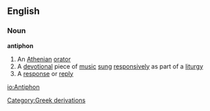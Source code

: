==English==
===Noun===
{{wikipedia}}
'''antiphon'''
#An [[Athenian]] [[orator]]
#A [[devotional]] piece of [[music]] [[sung]] [[responsively]] as part of a [[liturgy]]
#A [[response]] or [[reply]]
[[Category:Greek derivations]]

[[io:Antiphon]]